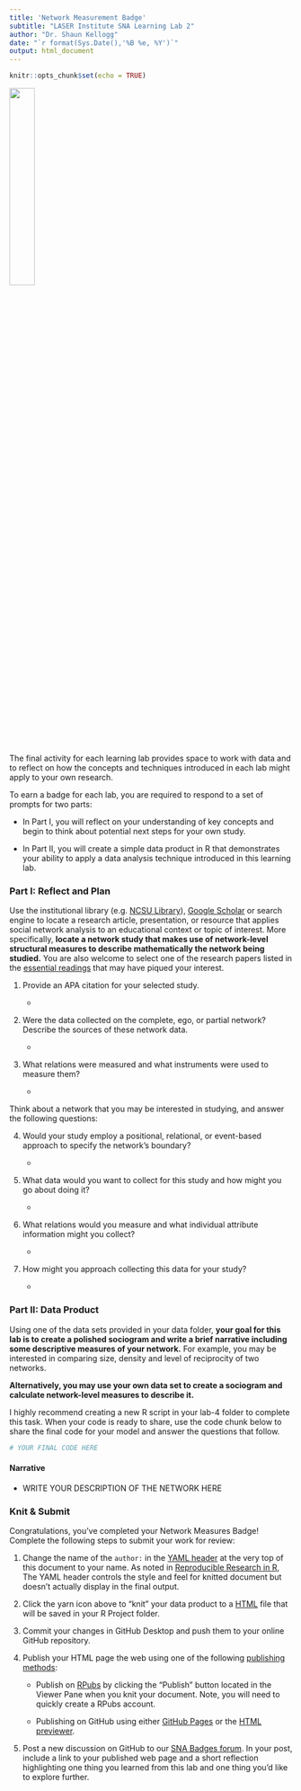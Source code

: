 ```yaml
---
title: 'Network Measurement Badge'
subtitle: "LASER Institute SNA Learning Lab 2"
author: "Dr. Shaun Kellogg"
date: "`r format(Sys.Date(),'%B %e, %Y')`"
output: html_document
---
```


```r
knitr::opts_chunk$set(echo = TRUE)
```

![](img/SNA_NetworkM_HX.png){width="30%"}

The final activity for each learning lab provides space to work with data and to reflect on how the concepts and techniques introduced in each lab might apply to your own research.

To earn a badge for each lab, you are required to respond to a set of prompts for two parts: 

-   In Part I, you will reflect on your understanding of key concepts and begin to think about potential next steps for your own study.

-   In Part II, you will create a simple data product in R that demonstrates your ability to apply a data analysis technique introduced in this learning lab.

### Part I: Reflect and Plan

Use the institutional library (e.g. [NCSU Library](https://www.lib.ncsu.edu/#articles)), [Google Scholar](https://scholar.google.com/) or search engine to locate a research article, presentation, or resource that applies social network analysis to an educational context or topic of interest. More specifically, **locate a network study that makes use of network-level structural measures to describe mathematically the network being studied.** You are also welcome to select one of the research papers listed in the [essential readings](https://github.com/laser-institute/essential-readings/tree/main/sna-labs/sna-lab-4) that may have piqued your interest.

1.  Provide an APA citation for your selected study.

    -   

2.  Were the data collected on the complete, ego, or partial network? Describe the sources of these network data.

    -   

3.  What relations were measured and what instruments were used to measure them?

    -   

Think about a network that you may be interested in studying, and answer the following questions:

4.  Would your study employ a positional, relational, or event-based approach to specify the network's boundary?

    -   

5.  What data would you want to collect for this study and how might you go about doing it?

    -   

6.  What relations would you measure and what individual attribute information might you collect?

    -   

7.  How might you approach collecting this data for your study? 

    -   

### Part II: Data Product

Using one of the data sets provided in your data folder, **your goal for this lab is to create a polished sociogram and write a brief narrative including some descriptive measures of your network.** For example, you may be interested in comparing size, density and level of reciprocity of two networks.

**Alternatively, you may use your own data set to create a sociogram and calculate network-level measures to describe it.** 

I highly recommend creating a new R script in your lab-4 folder to complete this task. When your code is ready to share, use the code chunk below to share the final code for your model and answer the questions that follow.

```r
# YOUR FINAL CODE HERE


```

#### Narrative

-   WRITE YOUR DESCRIPTION OF THE NETWORK HERE

### Knit & Submit

Congratulations, you've completed your Network Measures Badge! Complete the following steps to submit your work for review:

1.  Change the name of the `author:` in the [YAML header](https://monashdatafluency.github.io/r-rep-res/yaml-header.html) at the very top of this document to your name. As noted in [Reproducible Research in R](https://monashdatafluency.github.io/r-rep-res/index.html), The YAML header controls the style and feel for knitted document but doesn't actually display in the final output.

2.  Click the yarn icon above to "knit" your data product to a [HTML](https://bookdown.org/yihui/rmarkdown/html-document.html) file that will be saved in your R Project folder.

3.  Commit your changes in GitHub Desktop and push them to your online GitHub repository.

4.  Publish your HTML page the web using one of the following [publishing methods](https://rpubs.com/cathydatascience/518692):

    -   Publish on [RPubs](https://rpubs.com) by clicking the "Publish" button located in the Viewer Pane when you knit your document. Note, you will need to quickly create a RPubs account.

    -   Publishing on GitHub using either [GitHub Pages](https://pages.github.com) or the [HTML previewer](http://htmlpreview.github.io).

5.  Post a new discussion on GitHub to our [SNA Badges forum](https://github.com/orgs/laser-institute/teams/network-analysis/discussions/1). In your post, include a link to your published web page and a short reflection highlighting one thing you learned from this lab and one thing you'd like to explore further.
